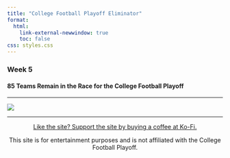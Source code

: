 ```yaml
---
title: "College Football Playoff Eliminator"
format: 
  html:
    link-external-newwindow: true
    toc: false
css: styles.css
---
```


### Week 5 {.test}

#### 85 Teams Remain in the Race for the College Football Playoff

------------------------------------------------------------------------

![](wk5_2024.png)

------------------------------------------------------------------------

::: {style="text-align:center"}
<a href="https://ko-fi.com/stephenhill42026">Like the site? Support the site by buying a coffee at Ko-Fi.</a>
:::

::: {style="text-align:center"}
This site is for entertainment purposes and is not affiliated with the College Football Playoff.
:::
